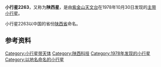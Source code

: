 {{Infobox Planet  
| name = 2263 Shaanxi
| image = 
| caption = 
| discovery=yes | physical_characteristics = yes | bgcolour=#FFFFC0
| discovery_ref = 
| discoverer = [[紫金山天文台|紫金山天文台]]
| discovery_site = [[南京|南京]]
| discovered =  1978年10月30日
| mp_name = 2263
| alt_names = 1978 UW1
| named_after = [[陕西省|陕西省]]
| mp_category=[[小行星带|主带]]
| orbit_ref = <ref>[http://ssd.jpl.nasa.gov/sbdb.cgi?sstr=2263+Shaanxi JPL Small-Body Database 2263 Shaanxi (1978 UW1)]</ref>
| epoch = 2011年8月27日
| semimajor=
| perihelion=2.6750885[[天文单位|AU]]
| aphelion= 3.0153802AU
| eccentricity = 0.1128520
| period = 1912.5444428[[日|地球日]] 
| inclination=11.40136[[角度|°]]
| asc_node=54.45128°
| arg_peri=313.86054°
| mean_anomaly=128.93659°
| avg_speed=
 | dimensions=
 | mass=
 | density=
 | surface_grav=
 | escape_velocity=
 | rotation=
 | spectral_type=
 | magnitude=10.90
 | abs_magnitude=
 | albedo= 0.1803
 | single_temperature=
}}
'''小行星2263'''，又称为'''陕西星'''，是由[[紫金山天文台|紫金山天文台]]在1978年10月30日发现的[[小行星带|主带]][[小行星|小行星]]。

小行星2263以中国的省份[[陕西省|陕西省]]命名。

== 参考资料 ==
{{Reflist}}

{{Minor Planet Number|(2262)[[小行星2262|小行星2262]]|(2264)[[小行星2264|小行星2264]]}}

[[Category:小行星带天体|Category:小行星带天体]][[Category:陕西科技|Category:陕西科技]]
[[Category:1978年发现的小行星|Category:1978年发现的小行星]]
[[Category:以地名命名的小行星|Category:以地名命名的小行星]]